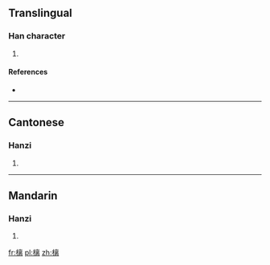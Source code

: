 ==Translingual==

===Han character===
{{Han char|rn=75|rad=木|as=11|sn=15|four=5002<sub>7</sub>|canj=木卜山月 (DYUB)}}

# {{defn|Han|sort=木11}}

====References====
* {{Han ref|kx=0549.060|dkj=15405|dj=0937.050|hdz=21268.070|uh=6A06|ud=27142|bh=E5CB|bd=58827}}

----

==Cantonese==

===Hanzi===
{{yue-hanzi|jyut=|y=lei4}}

# {{defn|lang=yue|sort=木11}}

----

==Mandarin==

===Hanzi===
{{cmn-hanzi|pin=[[fàn]] ([[fan4]]), [[lí]] ([[li2]]), [[pán]] ([[pan2]])|wg=fan<sup>4</sup>, li<sup>2</sup>, p'an<sup>2</sup>}}

# {{defn|lang=cmn|sort=木11}}

[[fr:樆]]
[[pl:樆]]
[[zh:樆]]